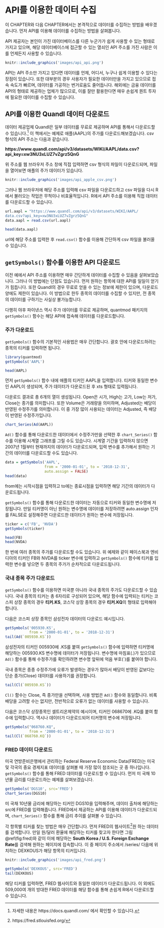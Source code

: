 # API를 이용한 데이터 수집

이 CHAPTER와 다음 CHAPTER에서는 본격적으로 데이터를 수집하는 방법을 배우겠습니다. 먼저 API를 이용해 데이터를 수집하는 방법을 살펴봅니다.

API 제공자는 본인이 가진 데이터베이스를 다른 누군가가 쉽게 사용할 수 있는 형태로 가지고 있으며, 해당 데이터베이스에 접근할 수 있는 열쇠인 API 주소를 가진 사람은 이를 언제든지 사용할 수 있습니다.


```r
knitr::include_graphics('images/api_api.png')
```

API는 API 주소만 가지고 있다면 데이터를 언제, 어디서, 누구나 쉽게 이용할 수 있다는 장점이 있습니다. 또한 대부분의 경우 사용자가 필요한 데이터만을 가지고 있으므로 접속 속도가 빠르며, 데이터를 가공하는 번거로움도 줄어듭니다. 해외에는 금융 데이터를 API의 형태로 제공하는 업체가 많으므로, 이를 잘만 활용한다면 매우 손쉽게 퀀트 투자에 필요한 데이터를 수집할 수 있습니다.

## API를 이용한 Quandl 데이터 다운로드

데이터 제공업체 Quandl은 일부 데이터를 무료로 제공하며 API를 통해서 다운로드할 수 있습니다.^[자세한 내용은 https://docs.quandl.com/ 에서 확인할 수 있습니다.] 이 책에서는 예제로 애플(AAPL)의 주가를 다운로드해보겠습니다. csv 형식의 API 주소는 다음과 같습니다.

**https://www.quandl.com/api/v3/datasets/WIKI/AAPL/data.csv?api_key=xw3NU3xLUZ7vZgrz5QnG**

위 주소를 웹 브라우저 주소 창에 직접 입력하면 csv 형식의 파일이 다운로드되며, 파일을 열어보면 애플의 주가 데이터가 있습니다.

```r
knitr::include_graphics('images/api_apple_csv.png')
```

그러나 웹 브라우저에 해당 주소를 입력해 csv 파일을 다운로드하고 csv 파일을 다시 R에서 불러오는 작업은 무척이나 비효율적입니다. R에서 API 주소를 이용해 직접 데이터를 다운로드할 수 있습니다.

```r
url.aapl = "https://www.quandl.com/api/v3/datasets/WIKI/AAPL/
data.csv?api_key=xw3NU3xLUZ7vZgrz5QnG"
data.aapl = read.csv(url.aapl)

head(data.aapl)
```

url에 해당 주소를 입력한 후 `read.csv()` 함수를 이용해 간단하게 csv 파일을 불러올 수 있습니다.

## `getSymbols()` 함수를 이용한 API 다운로드

이전 예에서 API 주소를 이용하면 매우 간단하게 데이터를 수집할 수 있음을 살펴보았습니다. 그러나 이 방법에는 단점도 있습니다. 먼저 원하는 항목에 대한 API를 일일이 얻기가 힘듭니다. 또한 Quandl의 경우 무료로 얻을 수 있는 정보에 제한이 있으며, 다운로드 양에도 제한이 있습니다. 이 방법으로 한두 종목의 데이터를 수집할 수 있지만, 전 종목의 데이터를 구하기는 사실상 불가능합니다.

다행히 야후 파이낸스 역시 주가 데이터를 무료로 제공하며, quantmod 패키지의 `getSymbols()` 함수는 해당 API에 접속해 데이터를 다운로드합니다.

### 주가 다운로드

`getSymbols()` 함수의 기본적인 사용법은 매우 간단합니다. 괄호 안에 다운로드하려는 종목의 티커를 입력하면 됩니다.

```r
library(quantmod)
getSymbols('AAPL')

head(AAPL)
```

먼저 `getSymbols()` 함수 내에 애플의 티커인 AAPL을 입력합니다. 티커와 동일한 변수인 AAPL이 생성되며, 주가 데이터가 다운로드된 후 xts 형태로 입력됩니다.

다운로드 결과로 총 6개의 열이 생성됩니다. Open은 시가, High는 고가, Low는 저가, Close는 종가를 의미합니다. 또한 Volume은 거래량을 의미하며, Adjusted는 배당이 반영된 수정주가를 의미합니다. 이 중 가장 많이 사용되는 데이터는 Adjusted, 즉 배당이 반영된 수정주가입니다.

```r
chart_Series(Ad(AAPL))
```

`Ad()` 함수를 통해 다운로드한 데이터에서 수정주가만을 선택한 후 `chart_Series()` 함수를 이용해 시계열 그래프를 그릴 수도 있습니다. 시계열 기간을 입력하지 않으면 2007년 1월부터 현재까지의 데이터가 다운로드되며, 입력 변수를 추가해서 원하는 기간의 데이터를 다운로드할 수도 있습니다.

```r
data = getSymbols('AAPL',
                  from = '2000-01-01', to = '2018-12-31',
                  auto.assign = FALSE)
head(data)
```

from에는 시작시점을 입력하고 to에는 종료시점을 입력하면 해당 기간의 데이터가 다운로드됩니다.

`getSymbols()` 함수를 통해 다운로드한 데이터는 자동으로 티커와 동일한 변수명에 저장됩니다. 만일 티커명이 아닌 원하는 변수명에 데이터를 저장하려면 auto.assign 인자를 FALSE로 설정해주면 다운로드한 데이터가 원하는 변수에 저장됩니다.


```r
ticker = c('FB', 'NVDA') 
getSymbols(ticker)

head(FB)
head(NVDA)
```

한 번에 여러 종목의 주가를 다운로드할 수도 있습니다. 위 예제와 같이 페이스북과 엔비디아의 티커인 FB와 NVDA를 ticker 변수에 입력하고 `getSymbols()` 함수에 티커를 입력한 변수를 넣으면 두 종목의 주가가 순차적으로 다운로드됩니다.

### 국내 종목 주가 다운로드

`getSymbols()` 함수를 이용하면 미국뿐 아니라 국내 종목의 주가도 다운로드할 수 있습니다. 국내 종목의 티커는 총 6자리로 구성되어 있으며, 해당 함수에 입력되는 티커는 코스피 상장 종목의 경우 **티커.KS**, 코스닥 상장 종목의 경우 **티커.KQ**의 형태로 입력해야 합니다.

다음은 코스피 상장 종목인 삼성전자 데이터의 다운로드 예시입니다.

```r
getSymbols('005930.KS',
           from = '2000-01-01', to = '2018-12-31')
tail(Ad(`005930.KS`))
```

삼성전자의 티커인 005930에 .KS를 붙여 `getSymbols()` 함수에 입력하면 티커명에 해당하는 005930.KS 변수명에 데이터가 저장됩니다. 변수명에 마침표(.)가 있으므로 `Ad()` 함수를 통해 수정주가를 확인하려면 변수명 앞뒤에 억음 부호(`)를 붙여야 합니다.

국내 종목은 종종 수정주가에 오류가 발생하는 경우가 많아서 배당이 반영된 값보다는 단순 종가(Close) 데이터를 사용하기를 권장합니다.

```r
tail(Cl(`005930.KS`))
```

`Cl()` 함수는 Close, 즉 종가만을 선택하며, 사용 방법은 `Ad()` 함수와 동일합니다. 비록 배당을 고려할 수는 없지만, 전반적으로 오류가 없는 데이터를 사용할 수 있습니다.

다음은 코스닥 상장종목인 셀트리온제약의 예시이며, 티커인 068670에 .KQ를 붙여 함수에 입력합니다. 역시나 데이터가 다운로드되어 티커명의 변수에 저장됩니다.

```r
getSymbols("068760.KQ",
           from = '2000-01-01', to = '2018-12-31')
tail(Cl(`068760.KQ`))
```

### FRED 데이터 다운로드

미국 연방준비은행에서 관리하는 Federal Reserve Economic Data(FRED)는 미국 및 각국의 중요 경제지표 데이터를 살펴볼 때 가장 많이 참조되는 곳 중 하나입니다. `getSymbols()` 함수를 통해 FRED 데이터를 다운로드할 수 있습니다. 먼저 미 국채 10년물 금리를 다운로드하는 예제를 살펴보겠습니다.

```r
getSymbols('DGS10', src='FRED')
chart_Series(DGS10)
```

미 국채 10년물 금리에 해당하는 티커인 DGS10을 입력해주며, 데이터 출처에 해당하는 src에 FRED를 입력해줍니다. FRED에서 제공하는 API를 이용해 데이터가 다운로드되며, `chart_Series()` 함수를 통해 금리 추이를 살펴볼 수 있습니다.

각 항목별 티커를 찾는 방법은 매우 간단합니다. 먼저 FRED의 웹사이트^[https://fred.stlouisfed.org/]원
하는 데이터를 검색합니다. 만일 원/달러 환율에 해당하는 티커를 찾고자 한다면 그림 \@ref(fig:fred)와 같이 이에 해당하는 **South Korea / U.S. Foreign Exchange Rate**를 검색해 원하는 페이지에 접속합니다. 이 중 페이지 주소에서 /series/ 다음에 위치하는 DEXKOUS가 해당 항목의 티커입니다.

```r
knitr::include_graphics('images/api_fred.png')
```


```r
getSymbols('DEXKOUS', src='FRED')
tail(DEXKOUS)
```

해당 티커를 입력하면, FRED 웹사이트와 동일한 데이터가 다운로드됩니다. 이 외에도 509,000여 개의 방대한 FRED 데이터를 해당 함수를 통해 손쉽게 R에서 다운로드할 수 있습니다.

